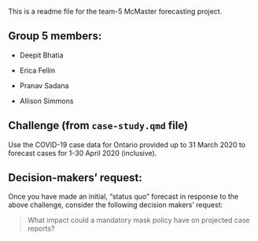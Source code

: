 This is a readme file for the team-5 McMaster forecasting project.

## Group 5 members:

-   Deepit Bhatia

-   Erica Fellin

-   Pranav Sadana

-   Allison Simmons

## Challenge (from `case-study.qmd` file)

Use the COVID-19 case data for Ontario provided up to 31 March 2020 to forecast cases for 1-30 April 2020 (inclusive).

## Decision-makers' request:

Once you have made an initial, "status quo" forecast in response to the above challenge, consider the following decision makers' request:

> What impact could a mandatory mask policy have on projected case reports?
